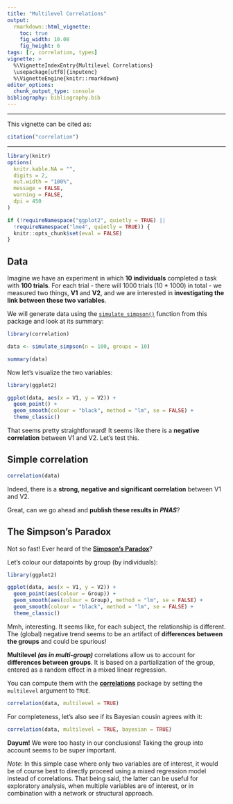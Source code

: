 ---
title: "Multilevel Correlations"
output:
  rmarkdown::html_vignette:
    toc: true
    fig_width: 10.08
    fig_height: 6
tags: [r, correlation, types]
vignette: >
  %\VignetteIndexEntry{Multilevel Correlations}
  \usepackage[utf8]{inputenc}
  %\VignetteEngine{knitr::rmarkdown}
editor_options: 
  chunk_output_type: console
bibliography: bibliography.bib
---

---

This vignette can be cited as:

```{r cite}
citation("correlation")
```

---

```{r, include=FALSE}
library(knitr)
options(
  knitr.kable.NA = "",
  digits = 2,
  out.width = "100%",
  message = FALSE,
  warning = FALSE,
  dpi = 450
)

if (!requireNamespace("ggplot2", quietly = TRUE) ||
  !requireNamespace("lme4", quietly = TRUE)) {
  knitr::opts_chunk$set(eval = FALSE)
}
```

## Data

Imagine we have an experiment in which **10 individuals** completed a task with
**100 trials**. For each trial - there will 1000 trials (10 * 1000) in total -
we measured two things, **V1** and **V2**, and we are interested in
**investigating the link between these two variables**.

We will generate data using the
[`simulate_simpson()`](https://easystats.github.io/bayestestR/reference/simulate_simpson.html)
function from this package and look at its summary:

```{r}
library(correlation)

data <- simulate_simpson(n = 100, groups = 10)

summary(data)
```

Now let's visualize the two variables:

```{r}
library(ggplot2)

ggplot(data, aes(x = V1, y = V2)) +
  geom_point() +
  geom_smooth(colour = "black", method = "lm", se = FALSE) +
  theme_classic()
```

That seems pretty straightforward! It seems like there is a **negative
correlation** between V1 and V2. Let's test this.

## Simple correlation

```{r}
correlation(data)
```

Indeed, there is  a **strong, negative and significant correlation** between V1
and V2.

Great, can we go ahead and **publish these results in _PNAS_**?

## The Simpson's Paradox

Not so fast! Ever heard of the [**Simpson's Paradox**](https://en.wikipedia.org/wiki/Simpson%27s_paradox)?

Let's colour our datapoints by group (by individuals):

```{r}
library(ggplot2)

ggplot(data, aes(x = V1, y = V2)) +
  geom_point(aes(colour = Group)) +
  geom_smooth(aes(colour = Group), method = "lm", se = FALSE) +
  geom_smooth(colour = "black", method = "lm", se = FALSE) +
  theme_classic()
```

Mmh, interesting. It seems like, for each subject, the relationship is
different. The (global) negative trend seems to be an artifact of **differences between the groups** and could be spurious!

**Multilevel *(as in multi-group)* ** correlations allow us to account for
**differences between groups**. It is based on a partialization of the group,
entered as a random effect in a mixed linear regression.

You can compute them with the
[**correlations**](https://github.com/easystats/correlation) package by setting
the `multilevel` argument to `TRUE`.

```{r}
correlation(data, multilevel = TRUE)
```

For completeness, let's also see if its Bayesian cousin agrees with it:

```{r}
correlation(data, multilevel = TRUE, bayesian = TRUE)
```

**Dayum!** 
We were too hasty in our conclusions! Taking the group into account
seems to be super important.

_Note_: In this simple case where only two variables are of interest, it would be
of course best to directly proceed using a mixed regression model instead of
correlations. That being said, the latter can be useful for exploratory
analysis, when multiple variables are of interest, or in combination with a
network or structural approach.
